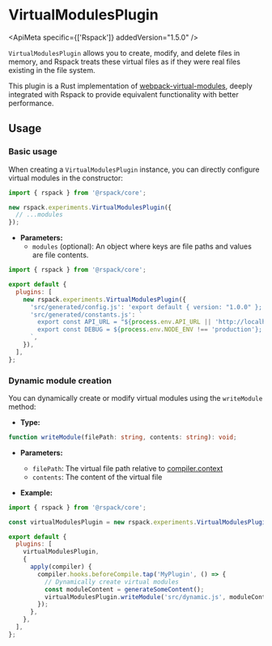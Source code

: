 
# VirtualModulesPlugin

<ApiMeta specific={['Rspack']} addedVersion="1.5.0" />

`VirtualModulesPlugin` allows you to create, modify, and delete files in memory, and Rspack treats these virtual files as if they were real files existing in the file system.

This plugin is a Rust implementation of [webpack-virtual-modules](https://github.com/sysgears/webpack-virtual-modules), deeply integrated with Rspack to provide equivalent functionality with better performance.

## Usage

### Basic usage

When creating a `VirtualModulesPlugin` instance, you can directly configure virtual modules in the constructor:

```ts
import { rspack } from '@rspack/core';

new rspack.experiments.VirtualModulesPlugin({
  // ...modules
});
```

- **Parameters:**
  - `modules` (optional): An object where keys are file paths and values are file contents.

```js title="rspack.config.mjs"
import { rspack } from '@rspack/core';

export default {
  plugins: [
    new rspack.experiments.VirtualModulesPlugin({
      'src/generated/config.js': 'export default { version: "1.0.0" };',
      'src/generated/constants.js': `
        export const API_URL = "${process.env.API_URL || 'http://localhost:3000'}";
        export const DEBUG = ${process.env.NODE_ENV !== 'production'};
      `,
    }),
  ],
};
```

### Dynamic module creation

You can dynamically create or modify virtual modules using the `writeModule` method:

- **Type:**

```ts
function writeModule(filePath: string, contents: string): void;
```

- **Parameters:**
  - `filePath`: The virtual file path relative to [compiler.context](/api/javascript-api/compiler#context)
  - `contents`: The content of the virtual file

- **Example:**

```js title="rspack.config.mjs"
import { rspack } from '@rspack/core';

const virtualModulesPlugin = new rspack.experiments.VirtualModulesPlugin();

export default {
  plugins: [
    virtualModulesPlugin,
    {
      apply(compiler) {
        compiler.hooks.beforeCompile.tap('MyPlugin', () => {
          // Dynamically create virtual modules
          const moduleContent = generateSomeContent();
          virtualModulesPlugin.writeModule('src/dynamic.js', moduleContent);
        });
      },
    },
  ],
};
```
